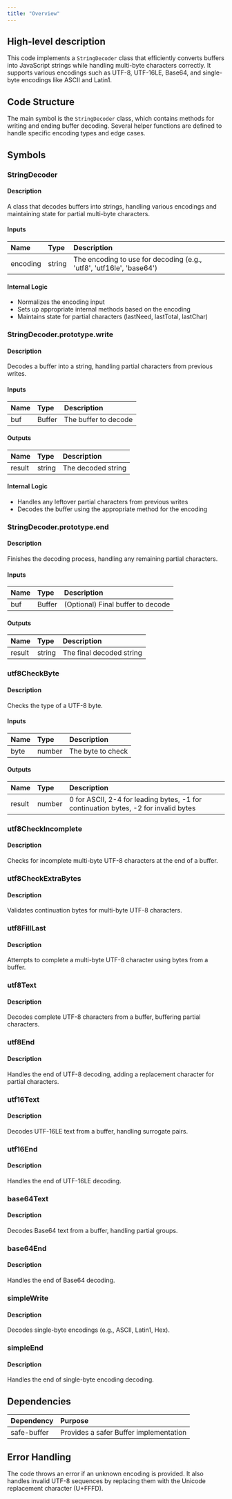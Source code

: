 ```yaml
---
title: "Overview"
---
```


## High-level description
This code implements a `StringDecoder` class that efficiently converts buffers into JavaScript strings while handling multi-byte characters correctly. It supports various encodings such as UTF-8, UTF-16LE, Base64, and single-byte encodings like ASCII and Latin1.

## Code Structure
The main symbol is the `StringDecoder` class, which contains methods for writing and ending buffer decoding. Several helper functions are defined to handle specific encoding types and edge cases.

## Symbols

### StringDecoder
#### Description
A class that decodes buffers into strings, handling various encodings and maintaining state for partial multi-byte characters.

#### Inputs
| Name | Type | Description |
|:-----|:-----|:------------|
| encoding | string | The encoding to use for decoding (e.g., 'utf8', 'utf16le', 'base64') |

#### Internal Logic
- Normalizes the encoding input
- Sets up appropriate internal methods based on the encoding
- Maintains state for partial characters (lastNeed, lastTotal, lastChar)

### StringDecoder.prototype.write
#### Description
Decodes a buffer into a string, handling partial characters from previous writes.

#### Inputs
| Name | Type | Description |
|:-----|:-----|:------------|
| buf | Buffer | The buffer to decode |

#### Outputs
| Name | Type | Description |
|:-----|:-----|:------------|
| result | string | The decoded string |

#### Internal Logic
- Handles any leftover partial characters from previous writes
- Decodes the buffer using the appropriate method for the encoding

### StringDecoder.prototype.end
#### Description
Finishes the decoding process, handling any remaining partial characters.

#### Inputs
| Name | Type | Description |
|:-----|:-----|:------------|
| buf | Buffer | (Optional) Final buffer to decode |

#### Outputs
| Name | Type | Description |
|:-----|:-----|:------------|
| result | string | The final decoded string |

### utf8CheckByte
#### Description
Checks the type of a UTF-8 byte.

#### Inputs
| Name | Type | Description |
|:-----|:-----|:------------|
| byte | number | The byte to check |

#### Outputs
| Name | Type | Description |
|:-----|:-----|:------------|
| result | number | 0 for ASCII, 2-4 for leading bytes, -1 for continuation bytes, -2 for invalid bytes |

### utf8CheckIncomplete
#### Description
Checks for incomplete multi-byte UTF-8 characters at the end of a buffer.

### utf8CheckExtraBytes
#### Description
Validates continuation bytes for multi-byte UTF-8 characters.

### utf8FillLast
#### Description
Attempts to complete a multi-byte UTF-8 character using bytes from a buffer.

### utf8Text
#### Description
Decodes complete UTF-8 characters from a buffer, buffering partial characters.

### utf8End
#### Description
Handles the end of UTF-8 decoding, adding a replacement character for partial characters.

### utf16Text
#### Description
Decodes UTF-16LE text from a buffer, handling surrogate pairs.

### utf16End
#### Description
Handles the end of UTF-16LE decoding.

### base64Text
#### Description
Decodes Base64 text from a buffer, handling partial groups.

### base64End
#### Description
Handles the end of Base64 decoding.

### simpleWrite
#### Description
Decodes single-byte encodings (e.g., ASCII, Latin1, Hex).

### simpleEnd
#### Description
Handles the end of single-byte encoding decoding.

## Dependencies
| Dependency | Purpose |
|:-----------|:--------|
| safe-buffer | Provides a safer Buffer implementation |

## Error Handling
The code throws an error if an unknown encoding is provided. It also handles invalid UTF-8 sequences by replacing them with the Unicode replacement character (U+FFFD).